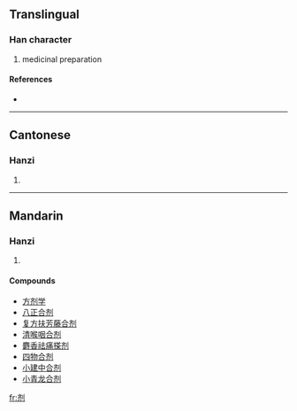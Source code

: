 {{also|劑}}
==Translingual==

===Han character===
{{Han char|rn=18|rad=刀|as=06|sn=8|four=|canj=卜中中弓 (YLLN)}}

# medicinal preparation

====References====
* {{Han ref|kx=0139.251|hdz=10336.140|uh=5242|ud=21058}}

----

==Cantonese==

===Hanzi===
{{yue-hanzi|jyut=|y=jai1}}

# {{defn|Cantonese}}

----

==Mandarin==

===Hanzi===
{{cmn-hanzi|tra=劑|pin=[[jì]] ([[ji4]])|wg=chi<sup>4</sup>}}

# {{defn|Mandarin}}

====Compounds====
* [[方剂学]]
* [[八正合剂]]
* [[复方扶芳藤合剂]]
* [[清喉咽合剂]]
* [[麝香祛痛搽剂]]
* [[四物合剂]]
* [[小建中合剂]]
* [[小青龙合剂]]


[[fr:剂]]